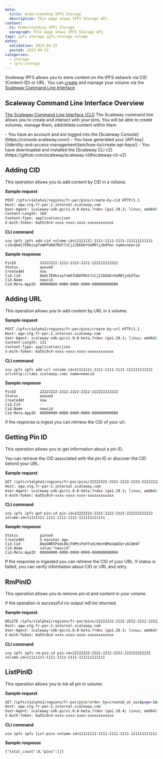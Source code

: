 ```yaml
---
meta:
  title: Understanding IPFS Storage
  description: This page shows IPFS Storage API.
content:
  h1: Understanding IPFS Storage
  paragraph: This page shows IPFS Storage API.
tags: ipfs storage ipfs-storage volume
dates:
  validation: 2023-04-23
  posted: 2023-04-23
categories:
  - storage
  - ipfs-storage
---
```


Scaleway IPFS allows you to store content on the IPFS network via CID (Content-ID) or URL. You can [create](/storage/ipfs/api-cli/volumes-operations) and manage your volume via the [Scaleway Command Line Interface](https://github.com/scaleway/scaleway-cli).

## Scaleway Command Line Interface Overview

[The Scaleway Command Line Interface (CLI)](https://github.com/scaleway/scaleway-cli) The Scaleway command line allows you to create and interact with your pins. You will be able to create volumes, manage them, add/delete content within them

<Macro id="iam-requirements" />

<Message type="requirement">
    - You have an account and are logged into the [Scaleway Console](https://console.scaleway.com/)
    - You have generated your [API key](/identity-and-access-management/iam/how-to/create-api-keys/)
    - You have downloaded and installed the [Scaleway CLI v2](https://github.com/scaleway/scaleway-cli#scaleway-cli-v2)
</Message>

## Adding CID

This operation allows you to add content by CID in a volume.

**Sample request**
```sh no-copy
POST /ipfs/v1alpha1/regions/fr-par/pins/create-by-cid HTTP/1.1
Host: agw.stg.fr-par-2.internal.scaleway.com
User-Agent: scaleway-sdk-go/v1.0.0-beta.7+dev (go1.20.3; linux; amd64) scaleway-cli/2.14.0-1
Content-Length: 169
Content-Type: application/json
X-Auth-Token: 6a55c9c4-xxxx-xxxx-xxxx-xxxxxxxxxxxx
```

**CLI command**
```
scw ipfs ipfs add-cid volume-id=11111111-1111-1111-1111-111111111111 cid=Qmdi7ERksspfxWXfU8ATRUt7iCjZJbEbDrUoMDtjnbdTwo name=newcid
```

**Sample response**
```
PinID           22222222-2222-2222-2222-222222222222
Status          queued
CreatedAt       now
Cid.Cid         Qmdi7ERksspfxWXfU8ATRUt7iCjZJbEbDrUoMDtjnbdTwo
Cid.Name        newcid
Cid.Meta.AppID  00000000-0000-0000-0000-000000000000
```

## Adding URL

This operation allows you to add content by URL in a volume.

**Sample request**
```sh no-copy
POST /ipfs/v1alpha1/regions/fr-par/pins/create-by-url HTTP/1.1
Host: agw.stg.fr-par-2.internal.scaleway.com
User-Agent: scaleway-sdk-go/v1.0.0-beta.7+dev (go1.20.3; linux; amd64) scaleway-cli/2.14.0-1
Content-Length: 121
Content-Type: application/json
X-Auth-Token: 6a55c9c4-xxxx-xxxx-xxxx-xxxxxxxxxxxx
```

**CLI command**
```
scw ipfs ipfs add-url volume-id=11111111-1111-1111-1111-111111111111 url=http://labs.scaleway.com/ name=newcid
```

**Sample response**
```
PinID           22222222-2222-2222-2222-222222222222
Status          queued
CreatedAt       now
Cid.Cid         -
Cid.Name        newcid
Cid.Meta.AppID  00000000-0000-0000-0000-000000000000
```

<Message type="note">
  If the response is ingest you can retrieve the CID of your url.
</Message>

## Getting Pin ID

This operation allows you to get information about a pin ID.

<Message type="note">
  You can retrieve the CID associated with the pin ID or discover the CID behind your URL.
</Message>

**Sample request**
```sh no-copy
GET /ipfs/v1alpha1/regions/fr-par/pins/22222222-2222-2222-2222-222222222222?volume_id=11111111-1111-1111-1111-111111111111 HTTP/1.1
Host: agw.stg.fr-par-2.internal.scaleway.com
User-Agent: scaleway-sdk-go/v1.0.0-beta.7+dev (go1.20.3; linux; amd64) scaleway-cli/2.14.0-1
X-Auth-Token: 6a55c9c4-xxxx-xxxx-xxxx-xxxxxxxxxxxx
```

**CLI command**
```
scw ipfs ipfs get-pin-id pin-id=22222222-2222-2222-2222-222222222222 volume-id=11111111-1111-1111-1111-111111111111
```

**Sample response**
```
Status          pinned
CreatedAt       5 minutes ago
Cid.Cid         QmaGNR5PedL8kiTUMtsPeFFodL9HnYBMuUqAEQrv6CQH4F
Cid.Name        value:"newcid"
Cid.Meta.AppID  00000000-0000-0000-0000-000000000000
```

<Message type="note">
  If the response is ingested you can retrieve the CID of your URL.
</Message>

<Message type="important">
If status is failed, you can verify information about CID or URL and retry.
</Message>

## RmPinID

This operation allows you to remove pin id and content in your volume.

<Message type="note">
  If the operation is successful no output will be returned.
</Message>

**Sample request**
```sh no-copy
DELETE /ipfs/v1alpha1/regions/fr-par/pins/22222222-2222-2222-2222-222222222222?volume_id=11111111-1111-1111-1111-111111111111 HTTP/1.1
Host: agw.stg.fr-par-2.internal.scaleway.com
User-Agent: scaleway-sdk-go/v1.0.0-beta.7+dev (go1.20.3; linux; amd64) scaleway-cli/2.14.0-1
X-Auth-Token: 6a55c9c4-xxxx-xxxx-xxxx-xxxxxxxxxxxx
```

**CLI command**
```
scw ipfs ipfs rm-pin-id pin-id=22222222-2222-2222-2222-222222222222 volume-id=11111111-1111-1111-1111-111111111111
```

## ListPinID

This operation allows you to list all pin in volume.

**Sample request**
```sh no-copy
GET /ipfs/v1alpha1/regions/fr-par/pins?order_by=created_at_asc&page=1&status=unknown_status&volume_id=11111111-1111-1111-1111-111111111111 HTTP/1.1
Host: agw.stg.fr-par-2.internal.scaleway.com
User-Agent: scaleway-sdk-go/v1.0.0-beta.7+dev (go1.20.4; linux; amd64) scaleway-cli/2.0.0+dev
X-Auth-Token: 6a55c9c4-xxxx-xxxx-xxxx-xxxxxxxxxxxx
```

**CLI command**
```
scw ipfs ipfs list-pins volume-id=11111111-1111-1111-1111-111111111111
```

**Sample response**
```
{"total_count":0,"pins":[]}
```







